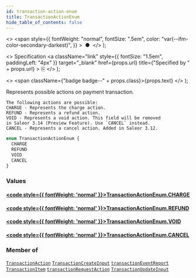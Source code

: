 ```yaml
---
id: transaction-action-enum
title: TransactionActionEnum
hide_table_of_contents: false
---
```


  <>
    <span
      style={{
        fontWeight: "normal",
        fontSize: ".5em",
        color: "var(--ifm-color-secondary-darkest)",
      }}
    >
      &nbsp;●&nbsp;
    </span>
  </>
);

  <>
    Specification
    <a
      className="link"
      style={{ fontSize: "1.5em", paddingLeft: "4px" }}
      target="\_blank"
      href={props.url}
      title={"Specified by " + props.url}
    >
      ⎘
    </a>
  </>
);

  <>
    <span className={"badge badge--" + props.class}>{props.text}</span>
  </>
);

Represents possible actions on payment transaction.

    The following actions are possible:
    CHARGE - Represents the charge action.
    REFUND - Represents a refund action.
    VOID - Represents a void action. This field will be removed
    in Saleor 3.14 (Preview Feature). Use `CANCEL` instead.
    CANCEL - Represents a cancel action. Added in Saleor 3.12.

```graphql
enum TransactionActionEnum {
  CHARGE
  REFUND
  VOID
  CANCEL
}
```

### Values

#### [<code style={{ fontWeight: 'normal' }}>TransactionActionEnum.<b>CHARGE</b></code>](#)

>

#### [<code style={{ fontWeight: 'normal' }}>TransactionActionEnum.<b>REFUND</b></code>](#)

>

#### [<code style={{ fontWeight: 'normal' }}>TransactionActionEnum.<b>VOID</b></code>](#)

>

#### [<code style={{ fontWeight: 'normal' }}>TransactionActionEnum.<b>CANCEL</b></code>](#)

>

### Member of

[`TransactionAction`](../../../storefront/miscellaneous/objects/transaction-action) <Badge class="secondary" text="object"/><Bullet />[`TransactionCreateInput`](../../../storefront/payments/inputs/transaction-create-input) <Badge class="secondary" text="input"/><Bullet />[`transactionEventReport`](../../../storefront/payments/mutations/transaction-event-report) <Badge class="secondary" text="mutation"/><Bullet />[`TransactionItem`](../../../storefront/payments/objects/transaction-item) <Badge class="secondary" text="object"/><Bullet />[`transactionRequestAction`](../../../storefront/payments/mutations/transaction-request-action) <Badge class="secondary" text="mutation"/><Bullet />[`TransactionUpdateInput`](../../../storefront/payments/inputs/transaction-update-input) <Badge class="secondary" text="input"/>

